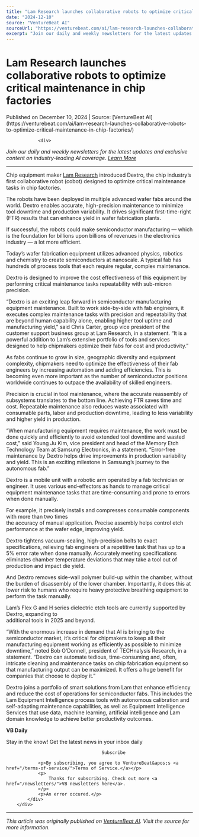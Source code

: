 ```yaml
---
title: "Lam Research launches collaborative robots to optimize critical maintenance in chip factories"
date: "2024-12-10"
source: "VentureBeat AI"
sourceUrl: "https://venturebeat.com/ai/lam-research-launches-collaborative-robots-to-optimize-critical-maintenance-in-chip-factories/"
excerpt: "Join our daily and weekly newsletters for the latest updates and exclusive content on industry-leading AI coverage. Learn More Chip equipment maker Lam Research introduced Dextro, the chip industry&#x..."
---
```


# Lam Research launches collaborative robots to optimize critical maintenance in chip factories

<div class="text-sm text-gray-500 mb-4">
  Published on December 10, 2024 | Source: [VentureBeat AI](https://venturebeat.com/ai/lam-research-launches-collaborative-robots-to-optimize-critical-maintenance-in-chip-factories/)
</div>


				<div>
<p><em>Join our daily and weekly newsletters for the latest updates and exclusive content on industry-leading AI coverage. <a href="https://venturebeat.com/newsletters/?utm_source=VBsite&amp;utm_medium=desktopNav">Learn More</a></em></p>



<hr/>
</div><p>Chip equipment maker <a href="https://venturebeat.com/ai/why-lam-research-funds-startups-to-disrupt-the-semiconductor-industry-audrey-charles-interview/">Lam Research</a> introduced Dextro, the chip industry&#x2019;s first collaborative robot (cobot) designed to optimize critical maintenance tasks in chip factories.</p>



<p>The robots have been deployed in multiple advanced wafer fabs around the world. Dextro enables accurate, high-precision maintenance to minimize tool downtime and production variability. It drives significant first-time-right (FTR) results that can enhance yield in wafer fabrication plants.</p>



<div/><p>If successful, the robots could make semiconductor manufacturing &#x2014; which is the foundation for billions upon billions of revenues in the electronics industry &#x2014; a lot more efficient.</p>



<p>Today&#x2019;s wafer fabrication equipment utilizes advanced physics, robotics and chemistry to create semiconductors at nanoscale. A typical fab has hundreds of process tools that each require regular, complex maintenance. </p>



<p>Dextro is designed to improve the cost effectiveness of this equipment by performing critical maintenance tasks repeatability with sub-micron precision. </p>



<p>&#x201c;Dextro is an exciting leap forward in semiconductor manufacturing equipment maintenance. Built to work side-by-side with fab engineers, it executes complex maintenance tasks with precision and repeatability that are beyond human capability alone, enabling higher tool uptime and manufacturing yield,&#x201d; said Chris Carter, group vice president of the customer support business group at Lam Research, in a statement. &#x201c;It is a powerful addition to Lam&#x2019;s extensive portfolio of tools and services designed to help chipmakers optimize their fabs for cost and productivity.&#x201d;</p>



<p>As fabs continue to grow in size, geographic diversity and equipment complexity, chipmakers need to optimize the effectiveness of their fab engineers by increasing automation and adding efficiencies. This is becoming even more important as the number of semiconductor positions worldwide continues to outpace the availability of skilled engineers. </p>



<p>Precision is crucial in tool maintenance, where the accurate reassembly of subsystems translates to the bottom line. Achieving FTR saves time and cost. Repeatable maintenance also reduces waste associated with consumable parts, labor and production downtime, leading to less variability and higher yield in production.</p>



<p>&#x201c;When manufacturing equipment requires maintenance, the work must be done quickly and efficiently to avoid extended tool downtime and wasted cost,&#x201d; said Young Ju Kim, vice president and head of the Memory Etch Technology Team at Samsung Electronics, in a statement. &#x201c;Error-free maintenance by Dextro helps drive improvements in production variability and yield. This is an exciting milestone in Samsung&#x2019;s journey to the autonomous fab.&#x201d;</p>



<p>Dextro is a mobile unit with a robotic arm operated by a fab technician or engineer. It uses various end-effectors as hands to manage critical equipment maintenance tasks that are time-consuming and prone to errors when done manually.</p>



<p>For example, it precisely installs and compresses consumable components with more than two times<br/>the accuracy of manual application. Precise assembly helps control etch performance at the wafer edge, improving yield.</p>



<p>Dextro tightens vacuum-sealing, high-precision bolts to exact specifications, relieving fab engineers of a repetitive task that has up to a 5% error rate when done manually. Accurately meeting specifications eliminates chamber temperature deviations that may take a tool out of production and impact die yield.</p>



<p>And Dextro removes side-wall polymer build-up within the chamber, without the burden of disassembly of the lower chamber. Importantly, it does this at lower risk to humans who require heavy protective breathing equipment to perform the task manually.</p>



<p>Lam&#x2019;s Flex G and H series dielectric etch tools are currently supported by Dextro, expanding to<br/>additional tools in 2025 and beyond.</p>



<p>&#x201c;With the enormous increase in demand that AI is bringing to the semiconductor market, it&#x2019;s critical for chipmakers to keep all their manufacturing equipment working as efficiently as possible to minimize downtime,&#x201d; noted Bob O&#x2019;Donnell, president of TECHnalysis Research, in a statement. &#x201c;Dextro can automate tedious, time-consuming and, often, intricate cleaning and maintenance tasks on chip fabrication equipment so that manufacturing output can be maximized. It offers a huge benefit for companies that choose to deploy it.&#x201d;</p>



<p>Dextro joins a portfolio of smart solutions from Lam that enhance efficiency and reduce the cost of operations for semiconductor fabs. This includes the Lam Equipment Intelligence process tools with autonomous calibration and self-adapting maintenance capabilities, as well as Equipment Intelligence Services that use data, machine learning, artificial intelligence and Lam domain knowledge to achieve better productivity outcomes.</p>
<div>
		<div>
			<div>
				<div><strong>VB Daily</strong></div>
				<p>Stay in the know! Get the latest news in your inbox daily</p>
				
					
					
					
										Subscribe
				
				<p>By subscribing, you agree to VentureBeat&apos;s <a href="/terms-of-service/">Terms of Service.</a></p>
				<p>
					Thanks for subscribing. Check out more <a href="/newsletters/">VB newsletters here</a>.
				</p>
				<p>An error occured.</p>
			</div>
		</div>
		
</div>			</div>

---

*This article was originally published on [VentureBeat AI](https://venturebeat.com/ai/lam-research-launches-collaborative-robots-to-optimize-critical-maintenance-in-chip-factories/). Visit the source for more information.*
